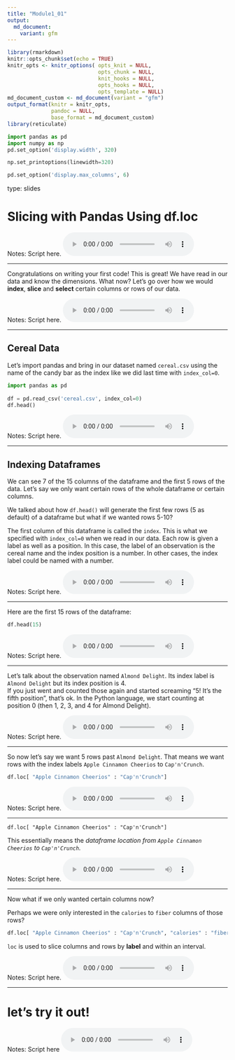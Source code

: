 ```yaml
---
title: "Module1_01"
output: 
  md_document:
    variant: gfm
---
```



```r
library(rmarkdown)
knitr::opts_chunk$set(echo = TRUE)
knitr_opts <- knitr_options( opts_knit = NULL,
                             opts_chunk = NULL,
                             knit_hooks = NULL,
                             opts_hooks = NULL,
                             opts_template = NULL)
md_document_custom <- md_document(variant = "gfm")
output_format(knitr = knitr_opts,
              pandoc = NULL,
              base_format = md_document_custom)
library(reticulate)
```


```python
import pandas as pd
import numpy as np
pd.set_option('display.width', 320)

np.set_printoptions(linewidth=320)

pd.set_option('display.max_columns', 6)
```

type: slides

# Slicing with Pandas Using df.loc

Notes: Script here.
<html>
<audio controls >
  <source src="placeholder_audio.mp3" />
</audio></html>

---

Congratulations on writing your first code! This is great! We have read in our data and know the dimensions. What now? Let's go over how we would **index**, **slice** and  **select** certain columns or rows of our data.


Notes: Script here.
<html>
<audio controls >
  <source src="placeholder_audio.mp3" />
</audio></html>

---

## Cereal Data

Let's import pandas and bring in our dataset named `cereal.csv` using the name of the candy bar as the index like we did last time with `index_col=0`.


```python
import pandas as pd
  
df = pd.read_csv('cereal.csv', index_col=0)
df.head()
```

  
Notes: Script here.
<html>
<audio controls >
<source src="placeholder_audio.mp3" />
</audio></html>
    
---

## Indexing Dataframes
    
We can see 7 of the 15 columns of the dataframe and the first 5 rows of the data.
Let's say we only want certain rows of the whole dataframe or certain columns.

We talked about how `df.head()` will generate the first few rows (5 as default) of a dataframe but what if we wanted rows 5-10?

The first column of this dataframe is called the `index`. This is what we specified with `index_col=0` when we read in our data. Each row is given a label as well as a position. In this case, the label of an observation is the cereal name and the index position is a number. In other cases, the index label could be named with a number. 

Notes: Script here.
<html>
<audio controls >
<source src="placeholder_audio.mp3" />
</audio></html>

---

Here are the first 15 rows of the dataframe: 

```python
df.head(15)
```

Notes: Script here.
<html>
<audio controls >
<source src="placeholder_audio.mp3" />
</audio></html>

---

Let's talk about the observation named `Almond Delight`.  Its index label is `Almond Delight` but its index position is 4.    
If you just went and counted those again and started screaming "5! It's the fifth position", that's ok. In the Python language, we start counting at position 0 (then 1, 2, 3, and 4 for Almond Delight).
  
Notes: Script here.
<html>
<audio controls >
<source src="placeholder_audio.mp3" />
</audio></html>
    
---

So now let's say we want 5 rows past `Almond Delight`. That means we want rows with the index labels `Apple Cinnamon Cheerios` to `Cap'n'Crunch`.  

```python
df.loc[ "Apple Cinnamon Cheerios" : "Cap'n'Crunch"]
```

Notes: Script here.
<html>
<audio controls >
<source src="placeholder_audio.mp3"/>
</audio></html>

---

```df.loc[ "Apple Cinnamon Cheerios" : "Cap'n'Crunch"]```

This essentially means the _dataframe location from `Apple Cinnamon Cheerios` to `Cap'n'Crunch`._   


Notes: Script here.
<html>
<audio controls >
<source src="placeholder_audio.mp3"/>
</audio></html>

---

Now what if we only wanted certain columns now?

Perhaps we were only interested in the `calories` to `fiber` columns of those rows?


```python
df.loc[ "Apple Cinnamon Cheerios" : "Cap'n'Crunch", "calories" : "fiber"]
```


`loc` is used to slice columns and rows by **label** and within an interval.

Notes: Script here.
<html>
<audio controls >
  <source src="placeholder_audio.mp3" />
</audio></html>

---

# let’s try it out!
    
Notes: Script here
<html>
<audio controls >
<source src="placeholder_audio.mp3" />
</audio></html>
    